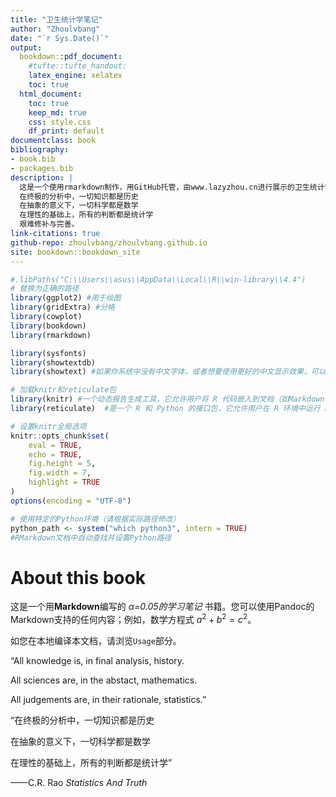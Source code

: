 ```yaml
--- 
title: "卫生统计学笔记"
author: "Zhoulvbang"
date: "`r Sys.Date()`"
output:
  bookdown::pdf_document:
    #tufte::tufte_handout:
    latex_engine: xelatex
    toc: true
  html_document:
    toc: true
    keep_md: true
    css: style.css
    df_print: default
documentclass: book
bibliography:
- book.bib
- packages.bib
description: |
  这是一个使用rmarkdown制作，用GitHub托管，由www.lazyzhou.cn进行展示的卫生统计学笔记。
  在终极的分析中，一切知识都是历史
  在抽象的意义下，一切科学都是数学
  在理性的基础上，所有的判断都是统计学
  艰难修补与完善。
link-citations: true
github-repo: zhoulvbang/zhoulvbang.github.io
site: bookdown::bookdown_site
---
```


```r
#.libPaths("C:\\Users\\asus\\AppData\\Local\\R\\win-library\\4.4")  
# 替换为正确的路径
library(ggplot2) #用于绘图
library(gridExtra) #分格
library(cowplot)
library(bookdown)
library(rmarkdown)

library(sysfonts)
library(showtextdb)
library(showtext) #如果你系统中没有中文字体，或者想要使用更好的中文显示效果，可以使用 showtext 包。

# 加载knitr和reticulate包
library(knitr) #一个动态报告生成工具，它允许用户将 R 代码嵌入到文档（如Markdown、LaTeX、HTML、Markdown）中，并生成包含代码、文本、图形和输出结果的报告。
library(reticulate)  #是一个 R 和 Python 的接口包，它允许用户在 R 环境中运行 Python 代码，并实现 R 和 Python 之间的无缝数据交换。

# 设置knitr全局选项
knitr::opts_chunk$set(
	eval = TRUE,
	echo = TRUE,
	fig.height = 5,
	fig.width = 7,
	highlight = TRUE
)
options(encoding = "UTF-8")

# 使用特定的Python环境（请根据实际路径修改）
python_path <- system("which python3", intern = TRUE)
#RMarkdown文档中自动查找并设置Python路径
```


# About this book

这是一个用**Markdown**编写的 _$\alpha$=0.05的学习笔记_ 书籍。您可以使用Pandoc的Markdown支持的任何内容；例如，数学方程式 $a^2 + b^2 = c^2$。

如您在本地编译本文档，请浏览`Usage`部分。

  “All knowledge is, in final analysis, history.

All sciences are, in the abstact, mathematics.

All judgements are, in their rationale, statistics.”

  “在终极的分析中，一切知识都是历史
  
  在抽象的意义下，一切科学都是数学
  
  在理性的基础上，所有的判断都是统计学”
  
  ——C.R. Rao *Statistics And Truth*
  
  

